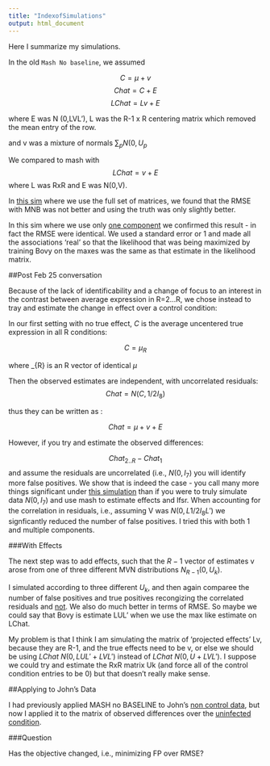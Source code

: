 ```yaml
---
title: "IndexofSimulations"
output: html_document
---
```

Here I summarize my simulations.

In the old `Mash No baseline`, we assumed 

$$C = \mu + v$$
$$Chat = C + E$$
$$LChat = Lv + E$$ 

where E was N (0,LVL'), L was the R-1 x R centering matrix which removed the mean entry of the row. 

and v was a mixture of normals $\sum_{p} N(0,U_{p}$

We compared to mash with $$LChat = v + E$$ where L was RxR and E was N(0,V).

In [this sim](with_fullandfixedprior/Withbothtrueandestimatedprior.html) where we use the full set of matrices, we found that the RMSE with MNB was not better and using the truth was only slightly better.

In this sim where we use only [one component](justonelikcompare/jol.html) we confirmed this result - in fact the RMSE were identical. We used a standard error or 1 and made all the associations 'real' so that the likelihood that was being maximized by training Bovy on the maxes was the same as that estimate in the likelihood matrix.

##Post Feb 25 conversation

Because of the lack of identificability and a change of focus to an interest in the contrast between average expression in R=2...R, we chose instead to tray and estimate the change in effect over a control condition:

In our first setting with no true effect, $C$ is the average uncentered true expression in all R conditions:

$$C = \mu_ {R}$$

where \mu_{R} is an R vector of identical $\mu$

Then the observed estimates are independent, with uncorrelated residuals:
$$Chat = N(C, 1/2 I_{8})$$

thus they can be written as :

$$Chat = \mu + v + E$$

However, if you try and estimate the observed differences:

$$Chat_{2..R}-Chat_{1}$$ and assume the residuals are uncorrelated (i.e., $N(0,I_{7})$ you will identify more false positives. We show that is indeed the case - you call many more things significant under [this simulation](newsims/simulating.html) than if you were to truly simulate data $N(0,I_{7})$ and use mash to estimate effects and lfsr. When accounting for the correlation in residuals, i.e., assuming V was $N(0,L1/2I_{8}L')$ we signficantly reduced the number of false positives. I tried this with both 1 and multiple components.

###With Effects

The next step was to add effects, such that the $R-1$ vector of estimates v arose from one of three different MVN distributions $N_{R-1}(0,U_{k})$.

I simulated according to three different $U_{k}$, and then again comparee the number of false positives and true positives recongizing the correlated residuals and [not](withsignal/withsignal.html). We also do much better in terms of RMSE. So maybe we could say that Bovy is estimate LUL' when we use the max like estimate on LChat.


My problem is that I think I am simulating the matrix of 'projected effects' Lv, because they are R-1, and the true effects need to be v, or else we should be using $LChat~N(0, LUL' + LVL')$ instead of $LChat ~ N(0,U+LVL')$. I suppose we could try and estimate the RxR matrix Uk (and force all of the control condition entries to be 0) but that doesn't really make sense.



##Applying to John's Data

I had previously applied MASH no BASELINE to John's [non control data](../john/withbatchcorrects2.html), but now I applied it to the matrix of observed differences over the [uninfected condition](../john/rerun.html).

###Question

Has the objective changed, i.e., minimizing FP over RMSE?
